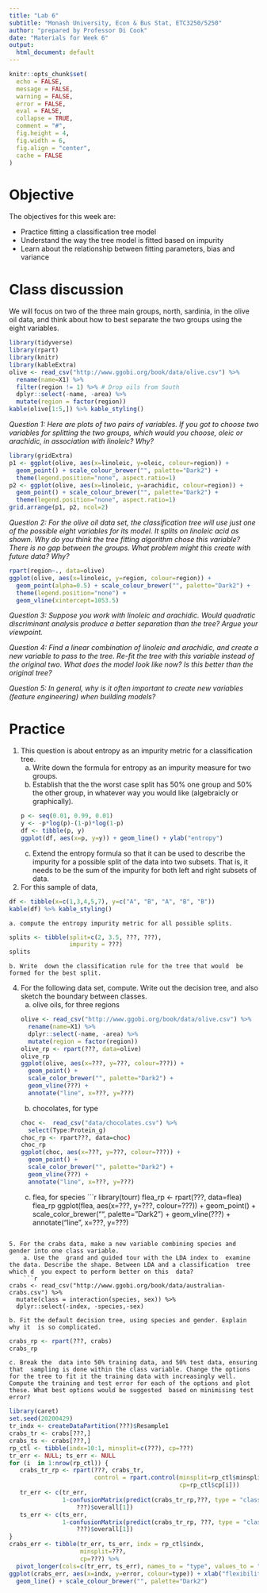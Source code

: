 ```yaml
---
title: "Lab 6"
subtitle: "Monash University, Econ & Bus Stat, ETC3250/5250"
author: "prepared by Professor Di Cook"
date: "Materials for Week 6"
output:
  html_document: default
---
```


```r
knitr::opts_chunk$set(
  echo = FALSE,
  message = FALSE,
  warning = FALSE,
  error = FALSE, 
  eval = FALSE,
  collapse = TRUE,
  comment = "#",
  fig.height = 4,
  fig.width = 6,
  fig.align = "center",
  cache = FALSE
)
```

# Objective

The objectives for this week are:

- Practice fitting a classification tree model
- Understand the way the tree model is fitted based on impurity
- Learn about the relationship between fitting parameters, bias and variance

# Class discussion 

We will focus on two of the three main groups, north, sardinia, in the olive oil data, and think about how to best separate the two groups using the eight variables. 

```r
library(tidyverse)
library(rpart)
library(knitr)
library(kableExtra)
olive <- read_csv("http://www.ggobi.org/book/data/olive.csv") %>%
  rename(name=X1) %>%
  filter(region != 1) %>% # Drop oils from South
  dplyr::select(-name, -area) %>%
  mutate(region = factor(region))
kable(olive[1:5,]) %>% kable_styling()
```

*Question 1: Here are plots of two pairs of variables. If you got to choose two variables for splitting the two groups, which would you choose, oleic or arachidic, in association with linoleic? Why?*

```r
library(gridExtra)
p1 <- ggplot(olive, aes(x=linoleic, y=oleic, colour=region)) + 
  geom_point() + scale_colour_brewer("", palette="Dark2") +
  theme(legend.position="none", aspect.ratio=1) 
p2 <- ggplot(olive, aes(x=linoleic, y=arachidic, colour=region)) + 
  geom_point() + scale_colour_brewer("", palette="Dark2") +
  theme(legend.position="none", aspect.ratio=1) 
grid.arrange(p1, p2, ncol=2)
```

*Question 2: For the olive oil data set, the classification tree will use just one of the possible eight variables for its model. It splits on linoleic acid as shown. Why do you think the tree fitting algorithm chose this variable? There is no gap between the groups. What problem might this create with future data? Why?*

```r
rpart(region~., data=olive)
ggplot(olive, aes(x=linoleic, y=region, colour=region)) + 
  geom_point(alpha=0.5) + scale_colour_brewer("", palette="Dark2") +
  theme(legend.position="none") +
  geom_vline(xintercept=1053.5)
```

*Question 3: Suppose you work with linoleic and arachidic. Would quadratic discriminant analysis produce a better separation than the tree? Argue your viewpoint.*

*Question 4: Find a linear combination of linoleic and arachidic, and create a new variable to pass to the tree. Re-fit the tree with this variable instead of the original two. What does the model look like now? Is this better than the original tree?*

*Question 5: In general, why is it often important to create new variables (feature engineering) when building models?*


# Practice

1. This question is about entropy as an impurity metric  for a classification  tree.
    a. Write down the formula for entropy as an impurity measure for two groups. 
    b. Establish that the the worst case split has 50% one group and 50% the other group, in whatever way you  would like (algebraicly or graphically).
```r
p <- seq(0.01, 0.99, 0.01)
y <- -p*log(p)-(1-p)*log(1-p)
df <- tibble(p, y)
ggplot(df, aes(x=p, y=y)) + geom_line() + ylab("entropy")
```
    c. Extend the entropy formula so that it can be used to describe the  impurity for a possible  split of the data into two subsets. That is, it needs  to be the sum of the impurity for both left and right subsets of data.
3. For this sample of data, 
```r
df <- tibble(x=c(1,3,4,5,7), y=c("A", "B", "A", "B", "B"))
kable(df) %>% kable_styling()
```
    a. compute the entropy impurity metric for all possible splits.
```r
splits <- tibble(split=c(2, 3.5, ???, ???), 
                 impurity = ???)
splits
```
    b. Write  down the classification rule for the tree that would  be formed for the best split.
4. For the following data set, compute. Write out the decision  tree, and also sketch the boundary between classes.
    a. olive oils,  for three regions
```r
olive <- read_csv("http://www.ggobi.org/book/data/olive.csv") %>%
  rename(name=X1) %>%
  dplyr::select(-name, -area) %>%
  mutate(region = factor(region))
olive_rp <- rpart(???, data=olive)
olive_rp
ggplot(olive, aes(x=???, y=???, colour=???)) +
  geom_point() + 
  scale_color_brewer("", palette="Dark2") +
  geom_vline(???) +
  annotate("line", x=???, y=???)
```
    b. chocolates, for type
```r
choc <-  read_csv("data/chocolates.csv") %>%
  select(Type:Protein_g)
choc_rp <- rpart???, data=choc)
choc_rp
ggplot(choc, aes(x=???, y=???, colour=???)) +
  geom_point() + 
  scale_color_brewer("", palette="Dark2") +
  geom_vline(???) +
  annotate("line", x=???, y=???)
```
    c. flea, for species
```r
library(tourr)
flea_rp <- rpart(???, data=flea)
flea_rp
ggplot(flea, aes(x=???, y=???, colour=???)) +
  geom_point() + 
  scale_color_brewer("", palette="Dark2") +
  geom_vline(???) +
  annotate("line", x=???, y=???)

```

5. For the crabs data, make a new variable combining species and gender into one class variable.
    a. Use the  grand and guided tour with the LDA index to  examine  the data. Describe the shape. Between LDA and a classification  tree which d  you expect to perform better on this  data?
    ```r
crabs <- read_csv("http://www.ggobi.org/book/data/australian-crabs.csv") %>%
  mutate(class = interaction(species, sex)) %>%
  dplyr::select(-index, -species,-sex)
```

    b. Fit the default decision tree, using species and gender. Explain why it  is so complicated.
```r
crabs_rp <- rpart(???, crabs)
crabs_rp
```

    c. Break the  data into 50% training data, and 50% test data, ensuring that  sampling is done within the class variable. Change the options for the tree to fit it the training data with increasingly well. Compute the training and test error for each of the options and plot these. What best options would be suggested  based on minimising test error?
```r
library(caret)
set.seed(20200429)
tr_indx <- createDataPartition(???)$Resample1
crabs_tr <- crabs[???,]
crabs_ts <- crabs[???,]
rp_ctl <- tibble(indx=10:1, minsplit=c(???), cp=???)
tr_err <- NULL; ts_err <- NULL
for (i  in 1:nrow(rp_ctl)) {
   crabs_tr_rp <- rpart(???, crabs_tr,
                        control = rpart.control(minsplit=rp_ctl$minsplit[i],
                                                cp=rp_ctl$cp[i]))
   tr_err <- c(tr_err, 
               1-confusionMatrix(predict(crabs_tr_rp,???, type = "class"),
                   ???)$overall[1])
   ts_err <- c(ts_err, 
               1-confusionMatrix(predict(crabs_tr_rp, ???, type = "class"),
                   ???)$overall[1])
}
crabs_err <- tibble(tr_err, ts_err, indx = rp_ctl$indx,
                    minsplit=???, 
                    cp=???) %>%
  pivot_longer(cols=c(tr_err, ts_err), names_to = "type", values_to = "error")
ggplot(crabs_err, aes(x=indx, y=error, colour=type)) + xlab("flexibility") +
  geom_line() + scale_colour_brewer("", palette="Dark2")
```


